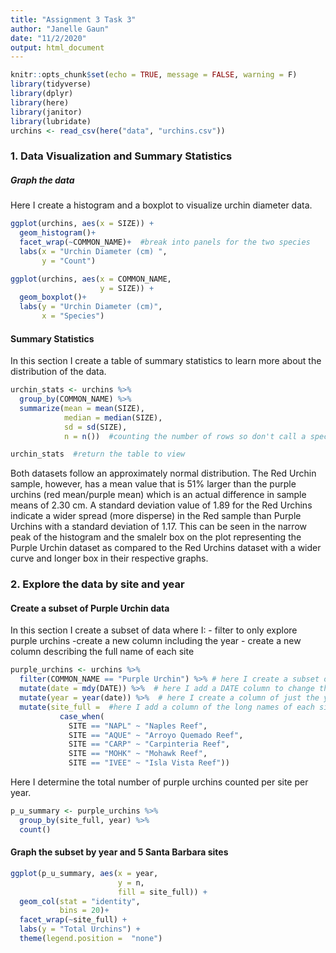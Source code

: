 ```yaml
---
title: "Assignment 3 Task 3"
author: "Janelle Gaun"
date: "11/2/2020"
output: html_document
---
```


```r
knitr::opts_chunk$set(echo = TRUE, message = FALSE, warning = F)
library(tidyverse)
library(dplyr)
library(here)
library(janitor)
library(lubridate)
urchins <- read_csv(here("data", "urchins.csv"))
```


### 1. Data Visualization and Summary Statistics

##### Graph the data
Here I create a histogram and a boxplot to visualize urchin diameter data. 

```r
ggplot(urchins, aes(x = SIZE)) +
  geom_histogram()+
  facet_wrap(~COMMON_NAME)+  #break into panels for the two species
  labs(x = "Urchin Diameter (cm) ",
       y = "Count")

ggplot(urchins, aes(x = COMMON_NAME, 
                    y = SIZE)) +
  geom_boxplot()+
  labs(y = "Urchin Diameter (cm)",
       x = "Species")
```

#### Summary Statistics

In this section I create a table of summary statistics to learn more about the distribution of the data. 

```r
urchin_stats <- urchins %>% 
  group_by(COMMON_NAME) %>% 
  summarize(mean = mean(SIZE),
            median = median(SIZE),
            sd = sd(SIZE),
            n = n())  #counting the number of rows so don't call a specific variable here

urchin_stats  #return the table to view
```

Both datasets follow an approximately normal distribution. The Red Urchin sample, however, has a mean value that is 51% larger than the purple urchins (red mean/purple mean) which is an actual difference in sample means of  2.30 cm. A standard deviation value of 1.89 for the Red Urchins indicate a wider spread (more disperse) in the Red sample than Purple Urchins with a standard deviation of 1.17. This can be seen in the narrow peak of the histogram and the smalelr box on the plot representing the Purple Urchin dataset as compared to the Red Urchins dataset with a wider curve and longer box in their respective graphs. 


### 2. Explore the data by site and year

#### Create a subset of Purple Urchin data

In this section I create a subset of data where I: 
- filter to only explore purple urchins
-create a new column including the year
- create a new column describing the full name of each site

```r
purple_urchins <- urchins %>% 
  filter(COMMON_NAME == "Purple Urchin") %>% # here I create a subset of purple urchins
  mutate(date = mdy(DATE)) %>%  # here I add a DATE column to change the class
  mutate(year = year(date)) %>%  # here I create a column of just the year
  mutate(site_full =  #here I add a column of the long names of each site
           case_when(
             SITE == "NAPL" ~ "Naples Reef",
             SITE == "AQUE" ~ "Arroyo Quemado Reef",
             SITE == "CARP" ~ "Carpinteria Reef",
             SITE == "MOHK" ~ "Mohawk Reef",
             SITE == "IVEE" ~ "Isla Vista Reef"))
```


Here I determine the total number of purple urchins counted per site per year. 
```r
p_u_summary <- purple_urchins %>% 
  group_by(site_full, year) %>% 
  count()
```

#### Graph the subset by year and 5 Santa Barbara sites
```r
ggplot(p_u_summary, aes(x = year, 
                        y = n, 
                        fill = site_full)) +
  geom_col(stat = "identity", 
           bins = 20)+
  facet_wrap(~site_full) +
  labs(y = "Total Urchins") +
  theme(legend.position =  "none")
```



















